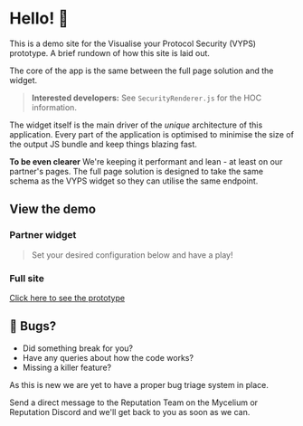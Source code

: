 
# Hello! 👋

This is a demo site for the Visualise your Protocol Security (VYPS) prototype.
A brief rundown of how this site is laid out.

The core of the app is the same between the full page solution and the widget.

> **Interested developers:** See `SecurityRenderer.js` for the HOC information.

The widget itself is the main driver of the _unique_ architecture of this application.
Every part of the application is optimised to minimise the size of the output JS bundle and keep things blazing fast.

**To be even clearer** 
We're keeping it performant and lean - at least on our partner's pages.
The full page solution is designed to take the same schema as the VYPS widget so they can utilise the same endpoint.

## View the demo

### Partner widget
> Set your desired configuration below and have a play!

<SecurityWidgetConfigurator onChange={props.widgetCallback} />

### Full site
[Click here to see the prototype](/)

## 🚧 Bugs?
- Did something break for you? 
- Have any queries about how the code works?
- Missing a killer feature?

As this is new we are yet to have a proper bug triage system in place.

Send a direct message to the Reputation Team on the Mycelium or Reputation Discord and we'll get back to you as soon as we can.